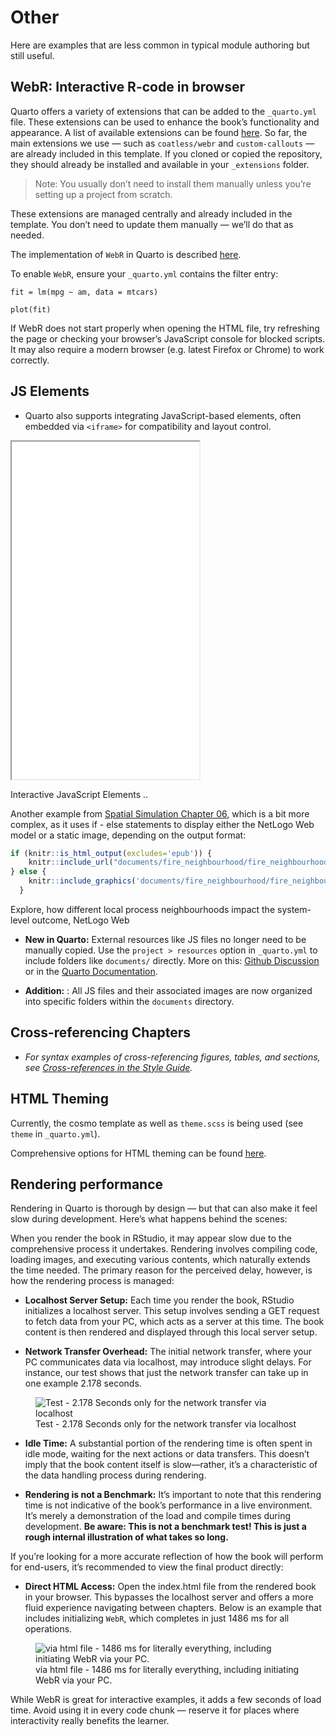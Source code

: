 # Other {#other}

Here are examples that are less common in typical module authoring but still useful.

## WebR: Interactive R-code in browser

Quarto offers a variety of extensions that can be added to the `_quarto.yml` file. These extensions can be used to enhance the book's functionality and appearance. A list of available extensions can be found [here](https://quarto.org/docs/extensions/){target="_blank"}. So far, the main extensions we use — such as `coatless/webr` and `custom-callouts` — are already included in this template. If you cloned or copied the repository, they should already be installed and available in your `_extensions` folder.

> Note: You usually don’t need to install them manually unless you’re setting up a project from scratch.

These extensions are managed centrally and already included in the template. You don’t need to update them manually — we’ll do that as needed.

The implementation of `WebR` in Quarto is described [here](https://github.com/coatless/quarto-webr){target="_blank"}.

To enable `WebR`, ensure your `_quarto.yml` contains the filter entry:

```webr-r
fit = lm(mpg ~ am, data = mtcars)

plot(fit)
```

::: callout-note
If WebR does not start properly when opening the HTML file, try refreshing the page or checking your browser’s JavaScript console for blocked scripts. It may also require a modern browser (e.g. latest Firefox or Chrome) to work correctly.
:::

## JS Elements

- Quarto also supports integrating JavaScript-based elements, often embedded via `<iframe>` for compatibility and layout control.

::: {#fig-js_1}
<iframe src="documents/projektionslage/js.html" height="540px"></iframe>

Interactive JavaScript Elements ..
:::

Another example from [Spatial Simulation Chapter 06](https://github.com/UNIGIS-Salzburg/Opt_Spatial-Simulation/blob/master/06-dynamic-landscapes.Rmd){target="_blank"}, which is a bit more complex, as it uses if - else statements to display either the NetLogo Web model or a static image, depending on the output format:

::: {#fig-js_2}
```r
if (knitr::is_html_output(excludes='epub')) {
    knitr::include_url("documents/fire_neighbourhood/fire_neighbourhood.html", height = "780px")
} else {
    knitr::include_graphics('documents/fire_neighbourhood/fire_neighbourhood.png')
  }
```

Explore, how different local process neighbourhoods impact the system-level outcome, NetLogo Web
:::

- **New in Quarto:** External resources like JS files no longer need to be manually copied. Use the `project > resources` option in `_quarto.yml` to include folders like `documents/` directly. More on this: [Github Discussion](https://github.com/quarto-dev/quarto-cli/issues/3766){target="_blank"} or in the [Quarto Documentation](https://quarto.org/docs/websites/website-tools.html#site-resources){target="_blank"}.

- **Addition:** : All JS files and their associated images are now organized into specific folders within the `documents` directory.

## Cross-referencing Chapters

- *For syntax examples of cross-referencing figures, tables, and sections, see [Cross-references in the Style Guide](#citation){target="_blank"}.*

## HTML Theming

Currently, the cosmo template as well as `theme.scss` is being used (see `theme` in `_quarto.yml`).

Comprehensive options for HTML theming can be found [here](https://quarto.org/docs/output-formats/html-themes.html){target="_blank"}.

## Rendering performance

Rendering in Quarto is thorough by design — but that can also make it feel slow during development. Here's what happens behind the scenes:

When you render the book in RStudio, it may appear slow due to the comprehensive process it undertakes. Rendering involves compiling code, loading images, and executing various contents, which naturally extends the time needed. The primary reason for the perceived delay, however, is how the rendering process is managed:

- **Localhost Server Setup:** Each time you render the book, RStudio initializes a localhost server. This setup involves sending a GET request to fetch data from your PC, which acts as a server at this time. The book content is then rendered and displayed through this local server setup.

- **Network Transfer Overhead:** The initial network transfer, where your PC communicates data via localhost, may introduce slight delays. For instance, our test shows that just the network transfer can take up in one example 2.178 seconds.

![Test - 2.178 Seconds only for the network transfer via localhost](images/performance.PNG){#fig-speedtest1}

- **Idle Time:** A substantial portion of the rendering time is often spent in idle mode, waiting for the next actions or data transfers. This doesn't imply that the book content itself is slow—rather, it's a characteristic of the data handling process during rendering.

- **Rendering is not a Benchmark:** It's important to note that this rendering time is not indicative of the book's performance in a live environment. It's merely a demonstration of the load and compile times during development. **Be aware: This is not a benchmark test! This is just a rough internal illustration of what takes so long.**

If you're looking for a more accurate reflection of how the book will perform for end-users, it's recommended to view the final product directly:

- **Direct HTML Access:** Open the index.html file from the rendered book in your browser. This bypasses the localhost server and offers a more fluid experience navigating between chapters. Below is an example that includes initializing `WebR`, which completes in just 1486 ms for all operations.

![via html file - 1486 ms for literally everything, including initiating WebR via your PC.](images/performance2.PNG){#fig-speedtest2}

::: callout-note
While WebR is great for interactive examples, it adds a few seconds of load time. Avoid using it in every code chunk — reserve it for places where interactivity really benefits the learner.
:::

